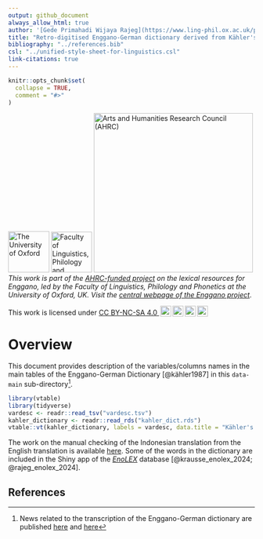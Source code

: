 ```yaml
---
output: github_document
always_allow_html: true
author: '[Gede Primahadi Wijaya Rajeg](https://www.ling-phil.ox.ac.uk/people/gede-rajeg) <a itemprop="sameAs" content="https://orcid.org/0000-0002-2047-8621" href="https://orcid.org/0000-0002-2047-8621" target="orcid.widget" rel="noopener noreferrer" style="vertical-align:top;"><img src="https://orcid.org/sites/default/files/images/orcid_16x16.png" style="width:1em;margin-right:.5em;" alt="ORCID iD icon"></a>, Cokorda Pramartha <a itemprop="sameAs" content="https://orcid.org/0000-0002-2835-3989" href="https://orcid.org/0000-0002-2835-3989" target="orcid.widget" rel="noopener noreferrer" style="vertical-align:top;"><img src="https://orcid.org/sites/default/files/images/orcid_16x16.png" style="width:1em;margin-right:.5em;" alt="ORCID iD icon"></a>, Ida Bagus Gede Sarasvananda <a itemprop="sameAs" content="https://orcid.org/0000-0002-2020-5148" href="https://orcid.org/0000-0002-2020-5148" target="orcid.widget" rel="noopener noreferrer" style="vertical-align:top;"><img src="https://orcid.org/sites/default/files/images/orcid_16x16.png" style="width:1em;margin-right:.5em;" alt="ORCID iD icon"></a>, Putu Wahyu Widiatmika, Ida Bagus Made Ari Segara, Yul Fulgensia Rusman Pita, Fitriani Putri Koemba, I Gede Semara Dharma Putra <a itemprop="sameAs" content="https://orcid.org/0009-0000-6711-0878" href="https://orcid.org/0009-0000-6711-0878" target="orcid.widget" rel="noopener noreferrer" style="vertical-align:top;"><img src="https://orcid.org/sites/default/files/images/orcid_16x16.png" style="width:1em;margin-right:.5em;" alt="ORCID iD icon"></a>, Putu Dea Indah Kartini, Ni Putu Wulan Lestari, Barnaby Burleigh <a itemprop="sameAs" content="https://orcid.org/0009-0009-2295-9048" href="https://orcid.org/0009-0009-2295-9048" target="orcid.widget" rel="noopener noreferrer" style="vertical-align:top;"><img src="https://orcid.org/sites/default/files/images/orcid_16x16.png" style="width:1em;margin-right:.5em;" alt="ORCID iD icon"></a>'
title: "Retro-digitised Enggano-German dictionary derived from Kähler's (1987) “Enggano-Deutsches Wörterbuch”"
bibliography: "../references.bib"
csl: "../unified-style-sheet-for-linguistics.csl"
link-citations: true
---
```


<!-- README.md is generated from README.Rmd. Please edit that file -->

```r
knitr::opts_chunk$set(
  collapse = TRUE,
  comment = "#>"
)
```

<!-- badges: start -->

[![The University of Oxford](https://raw.githubusercontent.com/engganolang/digitised-holle-list/main/file-oxweb-logo.gif){width="84"}](https://www.ox.ac.uk/) [![Faculty of Linguistics, Philology and Phonetics, the University of Oxford](https://raw.githubusercontent.com/engganolang/digitised-holle-list/main/file-lingphil.png){width="83"}](https://www.ling-phil.ox.ac.uk/) [![Arts and Humanities Research Council (AHRC)](https://raw.githubusercontent.com/engganolang/digitised-holle-list/main/file-ahrc.png){width="325"}](https://www.ukri.org/councils/ahrc/) </br>*This work is part of the [AHRC-funded project](https://gtr.ukri.org/projects?ref=AH%2FW007290%2F1) on the lexical resources for Enggano, led by the Faculty of Linguistics, Philology and Phonetics at the University of Oxford, UK. Visit the [central webpage of the Enggano project](https://enggano.ling-phil.ox.ac.uk/)*.

<p xmlns:cc="http://creativecommons.org/ns#" >This work is licensed under <a href="https://creativecommons.org/licenses/by-nc-sa/4.0/?ref=chooser-v1" target="_blank" rel="license noopener noreferrer" style="display:inline-block;">CC BY-NC-SA 4.0 <img style="height:22px!important;margin-left:3px;vertical-align:text-bottom;" src="https://mirrors.creativecommons.org/presskit/icons/cc.svg?ref=chooser-v1" alt=""><img style="height:22px!important;margin-left:3px;vertical-align:text-bottom;" src="https://mirrors.creativecommons.org/presskit/icons/by.svg?ref=chooser-v1" alt=""><img style="height:22px!important;margin-left:3px;vertical-align:text-bottom;" src="https://mirrors.creativecommons.org/presskit/icons/nc.svg?ref=chooser-v1" alt=""><img style="height:22px!important;margin-left:3px;vertical-align:text-bottom;" src="https://mirrors.creativecommons.org/presskit/icons/sa.svg?ref=chooser-v1" alt=""></a></p>

<!-- badges: end -->

# Overview

This document provides description of the variables/columns names in the main tables of the Enggano-German Dictionary [@kähler1987] in this `data-main` sub-directory[^1].

[^1]: News related to the transcription of the Enggano-German dictionary are published [here](https://www.ling-phil.ox.ac.uk/news/2023/05/28/retro-digitisation-work-enggano-german-dictionary-udayana-university-indonesia) and [here](https://sasing.unud.ac.id/posts/boel-students-involved-in-research-project-led-by-researchers-from-the-university-of-oxford-uk)

```r
library(vtable)
library(tidyverse)
vardesc <- readr::read_tsv("vardesc.tsv")
kahler_dictionary <- readr::read_rds("kahler_dict.rds")
vtable::vt(kahler_dictionary, labels = vardesc, data.title = "Kähler's (1987) Enggano-German dictionary", desc = "The description of variables/column names in the data table.")
```



The work on the manual checking of the Indonesian translation from the English translation is available [here](https://github.com/engganolang/kahler-idn-translation-checking). Some of the words in the dictionary are included in the Shiny app of the [*EnoLEX*](https://enggano.shinyapps.io/enolex/) database [@krausse_enolex_2024; @rajeg_enolex_2024].

## References
